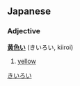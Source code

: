 ==Japanese==
===Adjective===
'''[[黄色]]い''' (きいろい, kiiroi)

# [[yellow]]
[[Category:Japanese colors|きいろい]]